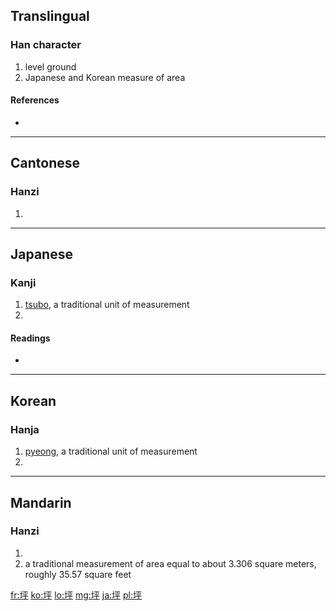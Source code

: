 ==Translingual==

===Han character===
{{Han char|rn=32|rad=土|as=05|sn=8|four=4114<sub>9</sub>|canj=土一火十 (GMFJ)|ids=⿰[[土]][[平]]}}

# level ground
# Japanese and Korean measure of area

====References====
* {{Han ref|kx=0226.220|dkj=04976|dj=0461.340|hdz=10430.090|uh=576A|ud=22378|bh=A957|bd=43351}}

----

==Cantonese==

===Hanzi===
{{yue-hanzi|jyut=|y=ping4}}

# {{defn|Cantonese|sort=土05}}

----

==Japanese==

===Kanji===
{{ja-kanji|grade=c|rs=土05}}

# [[tsubo]], a traditional unit of measurement
# {{defn|Japanese|sort=土05}}

====Readings====
* {{ja-readings|on=[[へい]] ([[hei]]), [[ひょう]] ([[hyō]])|kun=[[つぼ]] ([[tsubo]])}}

----

==Korean==

===Hanja===
{{ko-hanja|hangeul=평|rv=[[pyeong]]|mr=[[p'yŏng]]}}

# [[pyeong]], a traditional unit of measurement
# {{defn|Korean|sort=土05}}

----

==Mandarin==

===Hanzi===
{{cmn-hanzi|pin=[[píng]] ([[ping2]])|wg=p'ing<sup>2</sup>}}

# {{defn|Mandarin|sort=土05}}
# a traditional measurement of area equal to about 3.306 square meters, roughly 35.57 square feet

[[fr:坪]]
[[ko:坪]]
[[lo:坪]]
[[mg:坪]]
[[ja:坪]]
[[pl:坪]]